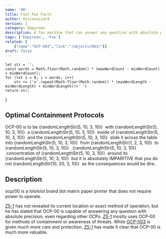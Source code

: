 ```yaml
---
name: '00'
title: Fast Fax Facts
author: Uniconwizard
version: 1
category: Empyrean
description: A fax machine that can answer any question with absolute precision.
tags: ['Empyrean', 'Fax']
related: [
    {"name":"OCP-003","link":"/objects/003/"}]
draft: false
---
```

    let str = '';
    const words = Math.floor(Math.random() * (maxWordCount - minWordCount) + minWordCount);
    for (let i = 0; i < words; i++)
        str += ('x'.repeat(Math.floor(Math.random() * (maxWordLength - minWordLength) + minWordLength))+' ')
    return str;
}

## Optimal Containment Protocols
OCP-00 is to be
<Redacted>{randomLengthStr(5, 10, 3, 10)}</Redacted>
&nbsp;with
<Redacted>{randomLengthStr(5, 10, 3, 10)}</Redacted>
&nbsp;a
<Redacted>{randomLengthStr(5, 10, 3, 10)}</Redacted>
&nbsp;inside of
<Redacted>{randomLengthStr(5, 10, 3, 10)}</Redacted>
&nbsp;and the
<Redacted>{randomLengthStr(5, 10, 3, 10)}</Redacted>
&nbsp;slide it across the table into
<Redacted>{randomLengthStr(5, 10, 3, 10)}</Redacted>
&nbsp;from
<Redacted>{randomLengthStr(1, 2, 3, 10)}</Redacted>
&nbsp;to
<Redacted>{randomLengthStr(5, 10, 3, 10)}</Redacted>
.
<Redacted>{randomLengthStr(5, 10, 3, 10)}</Redacted>
&nbsp;concentration of
<Redacted>{randomLengthStr(5, 10, 3, 10)}</Redacted>
&nbsp;around its
<Redacted>{randomLengthStr(5, 10, 3, 10)}</Redacted>
&nbsp;but it is absolutely IMPARITIVE that you do not
<Redacted>{randomLengthStr(10, 20, 3, 10)}</Redacted>
&nbsp;as the consequences would be dire.

## Description
ocp/00 is a <Redacted>lolololol</Redacted> brand dot matrix paper printer that does not require power to operate.

[Z5-1](staff/z5-1) has not revealed its current location or exact method of operation,
but he has stated that OCP-00 is capable of answering any question with absolute precision, even regarding other OCPs.
[Z5-1](staff/z5-1) mostly uses OCP-00 for methods of containment or awareness of threats.
While [OCP-003](ocp/003) is given much more care and protection, [Z5-1](staff/z5-1) has made it clear that OCP-00 is much more valuable.
